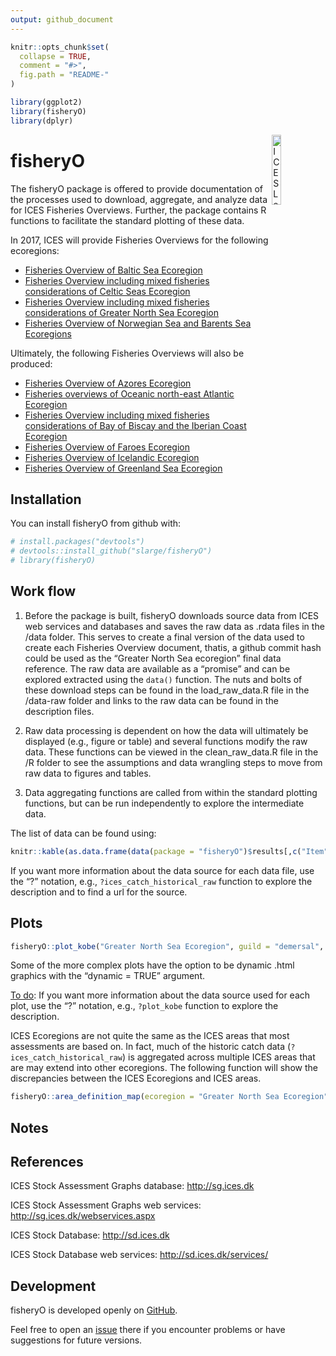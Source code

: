 ```yaml
---
output: github_document
---
```


<!-- README.md is generated from README.Rmd. Please edit that file -->

```r
knitr::opts_chunk$set(
  collapse = TRUE,
  comment = "#>",
  fig.path = "README-"
)

library(ggplot2)
library(fisheryO)
library(dplyr)
```

[<img align="right" alt="ICES Logo" width="17%" height="17%" src="http://ices.dk/_layouts/15/1033/images/icesimg/iceslogo.png">](http://ices.dk)

# fisheryO

The fisheryO package is offered to provide documentation of the processes used to download, aggregate, and analyze data for ICES Fisheries Overviews. Further, the package contains R functions to facilitate the standard plotting of these data.

In 2017, ICES will provide Fisheries Overviews for the following ecoregions:

* [Fisheries Overview of Baltic Sea Ecoregion](https://community.ices.dk/Advice/Advice2017/BalticSea/Draft_advice/BalticSeaEcoregion_FisheriesOverviews.docx?Web=1)
* [Fisheries Overview including mixed fisheries considerations of Celtic Seas Ecoregion](https://community.ices.dk/Advice/Advice2017/CelticSea/Draft_advice/CelticSeasEcoregion_FisheriesOverviews.docx?Web=1)
* [Fisheries Overview including mixed fisheries considerations of Greater North Sea Ecoregion](https://community.ices.dk/Advice/Advice2017/NorthSea/Draft_advice/GreaterNorthSeaEcoregion_FisheriesOverviews.docx?Web=1)
* [Fisheries Overview of Norwegian Sea and Barents Sea Ecoregions](https://community.ices.dk/Advice/Advice2017/BarentsSea/Draft_advice/NorwegianSeaBarentsSeaEcoregions_FisheriesOverviews.docx?Web=1)


Ultimately, the following Fisheries Overviews will also be produced:

* [Fisheries Overview of Azores Ecoregion](https://community.ices.dk/Advice/Advice2016/Widely/Draft_advice/AzoresEcoregion_FisheriesOverviews.docx?Web=1)
* [Fisheries overviews of Oceanic north-east Atlantic Ecoregion](https://community.ices.dk/Advice/Advice2016/Widely/Draft_advice/OceanicNortheastAtlanticEcoregion_FisheriesOverviews.docx?Web=1)
* [Fisheries Overview including mixed fisheries considerations of Bay of Biscay and the Iberian Coast Ecoregion](https://community.ices.dk/Advice/Advice2016/Biscay/Draft_advice/BayofBiscayandtheIberianCoastEcoregion_FisheriesOverviews.docx?Web=1)
* [Fisheries Overview of Faroes Ecoregion](https://community.ices.dk/Advice/Advice2016/Faroes/Draft_advice/FaroesEcoregion_FisheriesOverviews.docx?Web=1)
* [Fisheries Overview of Icelandic Ecoregion](https://community.ices.dk/Advice/Advice2016/Iceland/Draft_advice/IcelandicEcoregion_FisheriesOverviews.docx?Web=1)
* [Fisheries Overview of Greenland Sea Ecoregion](https://community.ices.dk/Advice/Advice2016/Iceland/Draft_advice/GreenlandSeaEcoregion_FisheriesOverviews.docx?Web=1)

## Installation

You can install fisheryO from github with:

```r
# install.packages("devtools")
# devtools::install_github("slarge/fisheryO")
# library(fisheryO)
```


## Work flow

1. Before the package is built, fisheryO downloads source data from ICES web services and databases and saves the raw data as .rdata files in the /data folder. This serves to create a final version of the data used to create each Fisheries Overview document, thatis, a github commit hash could be used as the "Greater North Sea ecoregion" final data reference. The raw data are available as a "promise" and can be explored extracted using the `data()` function. The nuts and bolts of these download steps can be found in the load_raw_data.R file in the /data-raw folder and links to the raw data can be found in the description files.

2. Raw data processing is dependent on how the data will ultimately be displayed (e.g., figure or table) and several functions modify the raw data. These functions can be viewed in the clean_raw_data.R file in the /R folder to see the assumptions and data wrangling steps to move from raw data to figures and tables.

3. Data aggregating functions are called from within the standard plotting functions, but can be run independently to explore the intermediate data.

The list of data can be found using:
```r
knitr::kable(as.data.frame(data(package = "fisheryO")$results[,c("Item", "Title")]))
```

If you want more information about the data source for each data file, use the "?<data_name>" notation, e.g., `?ices_catch_historical_raw` function to explore the description and to find a url for the source.

## Plots

```r

fisheryO::plot_kobe("Greater North Sea Ecoregion", guild = "demersal", return_plot = TRUE, dynamic = FALSE)
```

Some of the more complex plots have the option to be dynamic .html graphics with the "dynamic = TRUE" argument.

[To do](https://github.com/slarge/fisheryO/issues/12): If you want more information about the data source used for each plot, use the "?<plot_function>" notation, e.g., `?plot_kobe` function to explore the description.

ICES Ecoregions are not quite the same as the ICES areas that most assessments are based on. In fact, much of the historic catch data (`?ices_catch_historical_raw`) is aggregated across multiple ICES areas that are may extend into other ecoregions. The following function will show the discrepancies between the ICES Ecoregions and ICES areas.

```r
fisheryO::area_definition_map(ecoregion = "Greater North Sea Ecoregion", return_plot = TRUE)
```

Notes
-------


References
----------

ICES Stock Assessment Graphs database: <http://sg.ices.dk>

ICES Stock Assessment Graphs web services: <http://sg.ices.dk/webservices.aspx>

ICES Stock Database: <http://sd.ices.dk>

ICES Stock Database web services: <http://sd.ices.dk/services/>

Development
-----------

fisheryO is developed openly on [GitHub](https://github.com/slarge/fisheryO).

Feel free to open an [issue](https://github.com/slarge/fisheryO/issues) there if you encounter problems or have suggestions for future versions.


